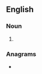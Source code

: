 ==English==

===Noun===
{{head|en|noun plural form}}

# {{plural of|spadea|lang=en}}

===Anagrams===
* {{anagrams|en|Espadas|passade}}